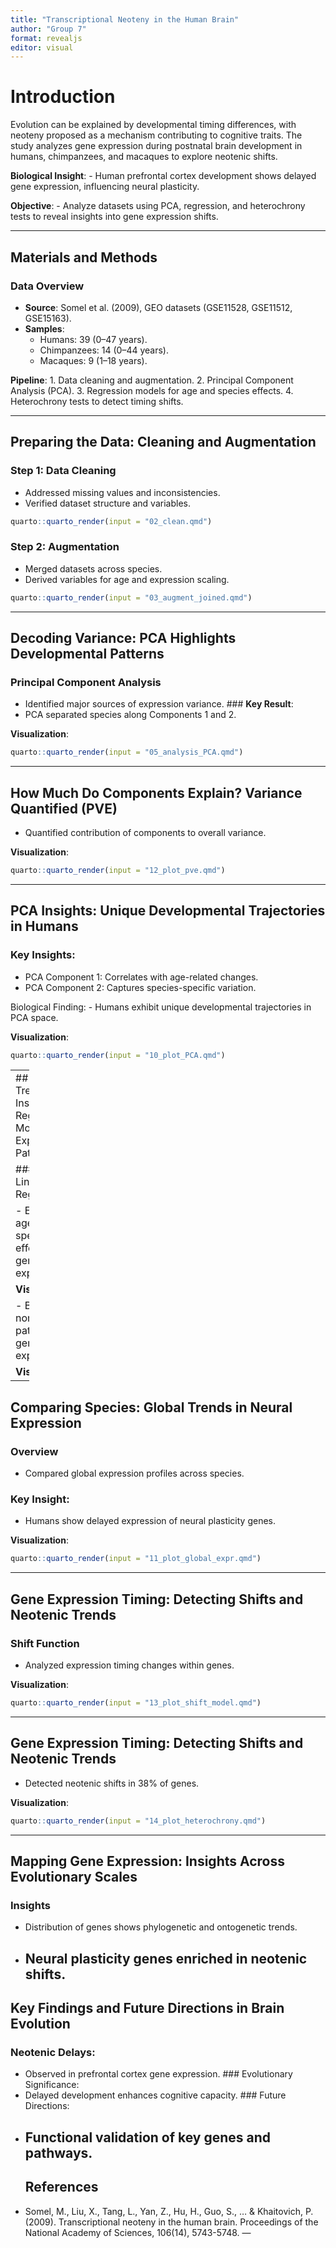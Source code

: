 ```yaml
---
title: "Transcriptional Neoteny in the Human Brain"
author: "Group 7"
format: revealjs
editor: visual
---
```


# Introduction

Evolution can be explained by developmental timing differences, with neoteny proposed as a mechanism contributing to cognitive traits. 
The study analyzes gene expression during postnatal brain development in humans, chimpanzees, and macaques to explore neotenic shifts.

**Biological Insight**:
- Human prefrontal cortex development shows delayed gene expression, influencing neural plasticity.

**Objective**:
- Analyze datasets using PCA, regression, and heterochrony tests to reveal insights into gene expression shifts.

---

## Materials and Methods

### Data Overview
- **Source**: Somel et al. (2009), GEO datasets (GSE11528, GSE11512, GSE15163).
- **Samples**:
  - Humans: 39 (0–47 years).
  - Chimpanzees: 14 (0–44 years).
  - Macaques: 9 (1–18 years).

**Pipeline**:
1. Data cleaning and augmentation.
2. Principal Component Analysis (PCA).
3. Regression models for age and species effects.
4. Heterochrony tests to detect timing shifts.

---

## Preparing the Data: Cleaning and Augmentation

### Step 1: Data Cleaning
- Addressed missing values and inconsistencies.
- Verified dataset structure and variables.
```r
quarto::quarto_render(input = "02_clean.qmd")
```
### Step 2: Augmentation
- Merged datasets across species.
- Derived variables for age and expression scaling.
```r
quarto::quarto_render(input = "03_augment_joined.qmd")
```
---

## Decoding Variance: PCA Highlights Developmental Patterns

### Principal Component Analysis
- Identified major sources of expression variance.
### **Key Result**:
- PCA separated species along Components 1 and 2.

**Visualization**:
```r
quarto::quarto_render(input = "05_analysis_PCA.qmd")
```
---

## How Much Do Components Explain? Variance Quantified (PVE)

-	Quantified contribution of components to overall variance.

**Visualization**:
```r
quarto::quarto_render(input = "12_plot_pve.qmd")
```
---

## PCA Insights: Unique Developmental Trajectories in Humans

### Key Insights:

-	PCA Component 1: Correlates with age-related changes.
-	PCA Component 2: Captures species-specific variation.

Biological Finding:
-	Humans exhibit unique developmental trajectories in PCA space.

**Visualization**:
```r
quarto::quarto_render(input = "10_plot_PCA.qmd")
```
---
## From Trends to Insights: Regression Models and Expression Patterns

### Multiple Linear Regression

-	Explored age and species effects on gene expression.

**Visualization**:
```r
quarto::quarto_render(input = "06_analysis_multi.qmd")
```
### Cubic Regression

-	Better fit for nonlinear patterns in gene expression.

**Visualization**:
```r
quarto::quarto_render(input = "07_analysis_cube.qmd")
```
---

## Comparing Species: Global Trends in Neural Expression

### Overview

-	Compared global expression profiles across species.

### Key Insight:
-	Humans show delayed expression of neural plasticity genes.

**Visualization**:
```r
quarto::quarto_render(input = "11_plot_global_expr.qmd")
```
---

## Gene Expression Timing: Detecting Shifts and Neotenic Trends

### Shift Function

-	Analyzed expression timing changes within genes.

**Visualization**:
```r
quarto::quarto_render(input = "13_plot_shift_model.qmd")
```
---

## Gene Expression Timing: Detecting Shifts and Neotenic Trends

-	Detected neotenic shifts in 38% of genes.

**Visualization**:
```r
quarto::quarto_render(input = "14_plot_heterochrony.qmd")
```
---

## Mapping Gene Expression: Insights Across Evolutionary Scales

### Insights

-	Distribution of genes shows phylogenetic and ontogenetic trends.
-	Neural plasticity genes enriched in neotenic shifts.
---

## Key Findings and Future Directions in Brain Evolution

###	Neotenic Delays:
-	Observed in prefrontal cortex gene expression.
### Evolutionary Significance:
-	Delayed development enhances cognitive capacity.
### Future Directions:
- Functional validation of key genes and pathways.
---
## References

- Somel, M., Liu, X., Tang, L., Yan, Z., Hu, H., Guo, S., … & Khaitovich, P. (2009). Transcriptional neoteny in the human brain. 
Proceedings of the National Academy of Sciences, 106(14), 5743-5748.
---
